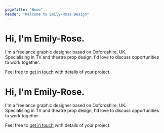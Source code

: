 ```yaml
---
pageTitle: "Home"
header: "Welcome to Emily-Rose Design"
---
```


<TextMediaSplit imagePath="book.jpg" imageAlt="Intro image" >

# Hi, I'm Emily-Rose.

I'm a freelance graphic designer based on Oxfordshire, UK.  
Specialising in TV and theatre prop design, I'd love to discuss opportunities to work together.

Feel free to [get in touch](url) with details of your project.

</TextMediaSplit>

<TextMediaSplit imagePath="book.jpg" imageAlt="Intro image" reverseLayout="true" >

# Hi, I'm Emily-Rose.

I'm a freelance graphic designer based on Oxfordshire, UK.  
Specialising in TV and theatre prop design, I'd love to discuss opportunities to work together.

Feel free to [get in touch](url) with details of your project.

</TextMediaSplit>

<ImageBar 
    imageOnePath="book.jpg"
    imageOneAlt="The first image"
    imageTwoPath="book.jpg"
    imageTwoAlt="The second image"
    imageThreePath="book.jpg"
    imageThreeAlt="The third image"
    imageFourPath="book.jpg"
    imageFourAlt="The fourth image"
    />